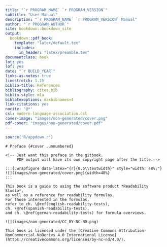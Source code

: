 ```yaml
--- 
title: "`r PROGRAM_NAME` `r PROGRAM_VERSION`"
subtitle: "User Manual"
description: "`r PROGRAM_NAME` `r PROGRAM_VERSION` Manual"
author: "`r PROGRAM_AUTHOR`"
site: bookdown::bookdown_site
output:
  bookdown::pdf_book:
    template: "latex/default.tex"
    includes:
      in_header: "latex/preamble.tex"
documentclass: book
lot: yes
lof: yes
date: "`r BUILD_YEAR`"
links-as-notes: true
linestretch: 1.15
biblio-title: References
bibliography: cites.bib
biblio-style: mla
biblatexoptions: maxbibnames=4
link-citations: yes
nocite: '@*'
csl: modern-language-association.csl
cover-image: "images/non-generated/cover.png"
pdf-cover: "images/non-generated/cover.pdf"
---
```


```r
source('R/appdown.r')
```

```asis
# Preface {#cover .unnumbered}

<!-- Just want this preface in the gitbook.
     PDF output will have its own copyright page after the title.-->

:::{.wrapfigure data-latex="{r}{0.5\\textwidth}" style="width: 48%;"}
![](images/non-generated/cover.png){width=48%}
:::

This book is a guide to using the software product *Readability Studio*,
as well as a reference for readability formulas.
For those interested in the formulas,
refer to ch. \@ref(english-readability-tests),
ch. \@ref(spanish-readability-tests),
and ch. \@ref(german-readability-tests) for formula overviews.

![](images/non-generated/CC_BY-NC-ND.png)

This book is licensed under the [Creative Commons Attribution-NonCommercial-NoDerivs 4.0 International License](https://creativecommons.org/licenses/by-nc-nd/4.0/).
```
